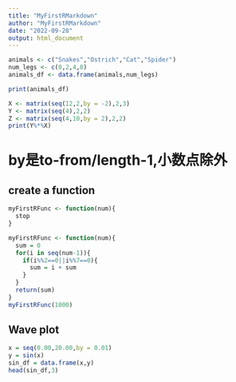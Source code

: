 ```yaml
---
title: "MyFirstRMarkdown"
author: "MyFirstRMarkdown"
date: "2022-09-28"
output: html_document
---
```

```r
animals <- c("Snakes","Ostrich","Cat","Spider")
num_legs <- c(0,2,4,8)
animals_df <- data.frame(animals,num_legs)
```
```r
print(animals_df)
```
```r
X <- matrix(seq(12,2,by = -2),2,3)
Y <- matrix(seq(4),2,2)
Z <- matrix(seq(4,10,by = 2),2,2)
print(Y%*%X)
```
# by是to-from/length-1,小数点除外
## create a function
```r
myFirstRFunc <- function(num){
  stop
}
```
```r
myFirstRFunc <- function(num){
  sum = 0
  for(i in seq(num-1)){
    if(i%%2==0||i%%7==0){
      sum = i + sum
    }
  }
  return(sum)
}
myFirstRFunc(1000)
```
## Wave plot
```r
x = seq(0.00,20.00,by = 0.01)
y = sin(x)
sin_df = data.frame(x,y)
head(sin_df,3)
```
